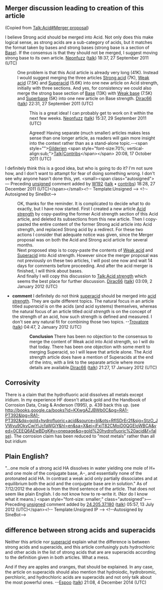 <article id="34252299" title=Talk:Acid strength>
	<talkpage id="34252299" title="Talk:Acid strength">
{{Chemistry|class=B|importance=High}}

== Merger discussion leading to creation of this article ==
(Copied from [[Talk:Acid#Merger proposal]])

I believe Strong acid should be merged into Acid.  Not only does this make logical sense, as strong acids are a sub-category of acids, but it matches the format taken by bases and strong bases (strong base is a section of [[Base]]).  If the consensus is that they should not be merged, I suggest moving strong base to its own article. [[User:Neonfuzz|Neonfuzz]] ([[User talk:Neonfuzz|talk]]) 18:37, 27 September 2011 (UTC)

:One problem is that this Acid article is already very long (41K). Instead I would suggest merging the three articles [[Strong acid]] (7K), [[Weak acid]] (7.5K) and [[Superacid]] (5.6K) into one new article on Acid strength, initially with three sections. And yes, for consistency we could also merge the strong base section of [[Base]] (13K) with [[Weak base]] (7.5K) and [[Superbase]] (5K) into one new article on Base strength. [[User:Dirac66|Dirac66]] ([[User talk:Dirac66|talk]]) 22:31, 27 September 2011 (UTC)

::This is a great idea! I can probably get to work on it within the next few weeks. [[User:Neonfuzz|Neonfuzz]] ([[User talk:Neonfuzz|talk]]) 15:37, 29 September 2011 (UTC)

:::Agreed! Having separate (much smaller) articles makes less sense than one longer article, as readers will gain more insight into the context rather than as a stand-alone topic.--&lt;span style=&quot;&quot;&gt;[[User:Gilderien|Gilderien]] &lt;span style=&quot;font-size:70%; vertical-align:sub;&quot;&gt;[[User talk:Gilderien|Talk]]|[[Special:Contributions/Gilderien|Contribs]]&lt;/span&gt;&lt;/span&gt; 20:08, 17 October 2011 (UTC)

I definitely think this is a good idea, but who is going to do it? I'm not sure how, and I don't want to attampt for fear of doing something wrong. I don't see why anyone hasn't done this, yet.  &lt;small&gt;&lt;span class=&quot;autosigned&quot;&gt;— Preceding [[Wikipedia:Signatures|unsigned]] comment added by [[User:W192|W192]] ([[User talk:W192|talk]] • [[Special:Contributions/W192|contribs]]) 18:28, 27 December 2011 (UTC)&lt;/span&gt;&lt;/small&gt;&lt;!-- Template:Unsigned --&gt; &lt;!--Autosigned by SineBot--&gt;
:OK, thanks for the reminder. It is complicated to decide what to do exactly, but I have now started. First I created a new article [[Acid strength]] by copy-pasting the former Acid strength section of this Acid article, and deleted its subsections from this new article. Then I copy-pasted the entire content of the former Strong acid article into Acid strength, and replaced Strong acid by a redirect. For these two actions I consider that adequate notice was given, since the Merger proposal was on both the Acid and Strong acid article for several months.
:Next proposed step is to copy-paste the contents of [[Weak acid]] and [[Superacid]] into Acid strength. However since the merger proposal was not previously on these two articles, I will post one now and wait 14 days for comments before proceeding. And after the acid merger is finished, I will think about bases.
:And finally I will copy this discussion to [[Talk:Acid strength]] which seems the best place for further discussion. [[User:Dirac66|Dirac66]] ([[User talk:Dirac66|talk]]) 03:09, 2 January 2012 (UTC)
*'''comment''' I definitely do not think [[superacid]] should be merged into [[acid strength]].  They are quite different topics.  The natural focus in an article titled ''superacid'' is on the acids (and acid systems) themselves, whereas the natural focus of an article titled ''acid strength'' is on the concept of the strength of an acid, how such strength is defined and measured.  I don't see any natural fit for combining those two topics. --[[User:Trovatore|Trovatore]] ([[User talk:Trovatore|talk]]) 04:47, 2 January 2012 (UTC)
::'''Conclusion''' There has been no objection to the consensus to merge the content of Weak acid into Acid strength, so I will do that today. There has been one objection with some merit to merging Superacid, so I will leave that article alone. The Acid strength article does have a mention of Superacids at the end of the intro, with a link to the separate article where more details are available.[[User:Dirac66|Dirac66]] ([[User talk:Dirac66|talk]]) 21:27, 17 January 2012 (UTC)

== Corrosivity ==
There is a claim that the hydrofluoric acid dissolves all metals except iridium.  In my experience HF doesn't attack gold and the Handbook of Corrosion Data, Craig &amp; Anderson (1995), p. 439 back this up.  (see http://books.google.ca/books?id=KXwgAZJBWb0C&amp;pg=RA1-PT392&amp;lpg=RA1-PT392&amp;dq=gold+hydrofluoric+acid&amp;source=bl&amp;ots=RfISDrEr2f&amp;sig=StzO_JVWvu9OkyCwiYiJcfaWGiY&amp;hl=en&amp;sa=X&amp;ei=iFxiT82CMoiD0QGEloWBCA&amp;ved=0CEEQ6AEwBDgK#v=onepage&amp;q=gold%20hydrofluoric%20acid&amp;f=false).  The corrosion claim has been reduced to &quot;most metals&quot; rather than all but iridium

== Plain English? ==

&quot;...one mole of a strong acid HA dissolves in water yielding one mole of H+ and one mole of the conjugate base, A−, and essentially none of the protonated acid HA. In contrast a weak acid only partially dissociates and at equilibrium both the acid and the conjugate base are in solution.&quot;
As of 7/12/2012 the above is from the third sentence of the article.  That does not seem like plain English.  I do not know how to re-write it.  (Nor do I know what it means.)  &lt;span style=&quot;font-size: smaller;&quot; class=&quot;autosigned&quot;&gt;— Preceding [[Wikipedia:Signatures|unsigned]] comment added by [[Special:Contributions/24.205.37.180|24.205.37.180]] ([[User talk:24.205.37.180|talk]]) 05:57, 13 July 2012 (UTC)&lt;/span&gt;&lt;!-- Template:Unsigned IP --&gt; &lt;!--Autosigned by SineBot--&gt;

== difference between strong acids and superacids ==
 
Neither this article nor [[superacid]] explain what the difference is between strong acids and superacids, and this article confusingly puts hydrochloric and other acids in the list of strong acids that are are superacids according to the definition given in both articles. What a mess. 

And if they are apples and oranges, that should be explained. In any case, the article on superacids should also mention that hydroiodic, hydrobromic, perchloric, and hydrochloric acids are superacids and not only talk about the most powerful ones. --[[User:Espoo|Espoo]] ([[User talk:Espoo|talk]]) 21:08, 4 December 2014 (UTC)
	</talkpage>
</article>